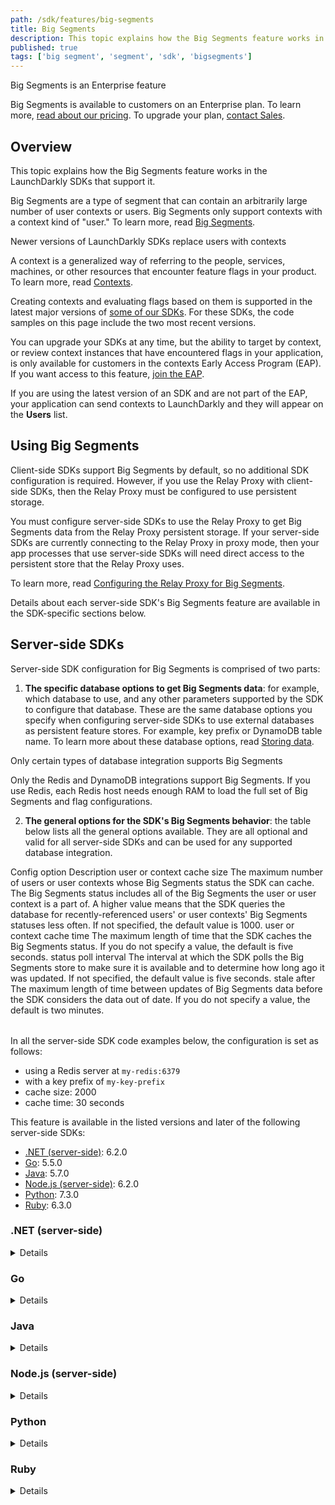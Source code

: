 ```yaml
---
path: /sdk/features/big-segments
title: Big Segments
description: This topic explains how the Big Segments feature works in the LaunchDarkly SDKs that support it.
published: true
tags: ['big segment', 'segment', 'sdk', 'bigsegments']
---
```


<Callout intent="primary">
  <CalloutTitle>Big Segments is an Enterprise feature</CalloutTitle>
  <CalloutDescription>

Big Segments is available to customers on an Enterprise plan. To learn more, [read about our pricing](https://launchdarkly.com/pricing/). To upgrade your plan, [contact Sales](https://launchdarkly.com/contact-sales/).

  </CalloutDescription>
</Callout>

## Overview

This topic explains how the Big Segments feature works in the LaunchDarkly SDKs that support it.

Big Segments are a type of segment that can contain an arbitrarily large number of user contexts or users. Big Segments only support contexts with a context kind of "user." To learn more, read [Big Segments](/home/contexts/big-segments).

<Callout intent="info">
<CalloutTitle>Newer versions of LaunchDarkly SDKs replace users with contexts</CalloutTitle>
<CalloutDescription>

A context is a generalized way of referring to the people, services, machines, or other resources that encounter feature flags in your product. To learn more, read [Contexts](/home/contexts).

Creating contexts and evaluating flags based on them is supported in the latest major versions of [some of our SDKs](/sdk). For these SDKs, the code samples on this page include the two most recent versions.

You can upgrade your SDKs at any time, but the ability to target by context, or review context instances that have encountered flags in your application, is only available for customers in the contexts Early Access Program (EAP). If you want access to this feature, [join the EAP](https://launchdarkly.com/eap).

If you are using the latest version of an SDK and are not part of the EAP, your application can send contexts to LaunchDarkly and they will appear on the **Users** list.

</CalloutDescription>
</Callout>

## Using Big Segments

Client-side SDKs support Big Segments by default, so no additional SDK configuration is required. However, if you use the Relay Proxy with client-side SDKs, then the Relay Proxy must be configured to use persistent storage.

You must configure server-side SDKs to use the Relay Proxy to get Big Segments data from the Relay Proxy persistent storage. If your server-side SDKs are currently connecting to the Relay Proxy in proxy mode, then your app processes that use server-side SDKs will need direct access to the persistent store that the Relay Proxy uses.

To learn more, read [Configuring the Relay Proxy for Big Segments](/home/relay-proxy/deploying#configuring-the-relay-proxy-for-big-segments).

Details about each server-side SDK's Big Segments feature are available in the SDK-specific sections below.

## Server-side SDKs

Server-side SDK configuration for Big Segments is comprised of two parts:

1. **The specific database options to get Big Segments data**: for example, which database to use, and any other parameters supported by the SDK to configure that database. These are the same database options you specify when configuring server-side SDKs to use external databases as persistent feature stores. For example, key prefix or DynamoDB table name. To learn more about these database options, read [Storing data](/sdk/features/storing-data).

<Callout intent="alert">
<CalloutTitle>Only certain types of database integration supports Big Segments</CalloutTitle>
<CalloutDescription>

Only the Redis and DynamoDB integrations support Big Segments. If you use Redis, each Redis host needs enough RAM to load the full set of Big Segments and flag configurations.

</CalloutDescription>
</Callout>

2. **The general options for the SDK's Big Segments behavior**: the table below lists all the general options available. They are all optional and valid for all server-side SDKs and can be used for any supported database integration.

<Table>
  <TableHeader>
    <TableHeadCell>Config option</TableHeadCell>
    <TableHeadCell>Description</TableHeadCell>
  </TableHeader>
  <TableBody>
    <TableRow>
      <TableCell>
        user or context cache size
      </TableCell>
      <TableCell>
        The maximum number of users or user contexts whose Big Segments status the SDK can cache. The Big Segments status includes all of the Big Segments the user or user context is a part of. A higher value means that the SDK queries the database for recently-referenced users' or user contexts' Big Segments statuses less often. If not specified, the default value is 1000.
      </TableCell>
    </TableRow>
    <TableRow>
      <TableCell>
        user or context cache time
      </TableCell>
      <TableCell>
        The maximum length of time that the SDK caches the Big Segments status. If you do not specify a value, the default is five seconds.
      </TableCell>
    </TableRow>
    <TableRow>
      <TableCell>
        status poll interval
      </TableCell>
      <TableCell>
        The interval at which the SDK polls the Big Segments store to make sure it is available and to determine how long ago it was updated. If not specified, the default value is five seconds.
      </TableCell>
    </TableRow>
    <TableRow>
      <TableCell>
        stale after
      </TableCell>
      <TableCell>
        The maximum length of time between updates of Big Segments data before the SDK considers the data out of date. If you do not specify a value, the default is two minutes.
      </TableCell>
    </TableRow>
  </TableBody>
</Table>

In all the server-side SDK code examples below, the configuration is set as follows:

* using a Redis server at `my-redis:6379`
* with a key prefix of `my-key-prefix`
* cache size: 2000
* cache time: 30 seconds

This feature is available in the listed versions and later of the following server-side SDKs:

* [.NET (server-side)](#net-server-side): 6.2.0
* [Go](#go): 5.5.0
* [Java](#java): 5.7.0
* [Node.js (server-side)](#nodejs-server-side): 6.2.0
* [Python](#python): 7.3.0
* [Ruby](#ruby): 6.3.0

### .NET (server-side)

<Details summary="Expand .NET (server-side) code sample">

Big Segments is available in version 6.2.0 and later:

<CodeSample>
<CSTab label=".NET SDK v7.0 (C#)">

```csharp
using LaunchDarkly.Sdk.Server;
using LaunchDarkly.Sdk.Server.Integrations;
var config = Configuration.Builder("sdk-key-123abc")
    .BigSegments(
        Components.BigSegments(
            Redis.DataStore()
                .HostAndPort("my-redis", 6379)
                .Prefix("my-key-prefix")
        )
        .ContextCacheSize(2000)
        .CacheTime(TimeSpan.FromSeconds(30))
    )
    .Build();
var client = new LDClient(config);
```

</CSTab>
<CSTab label=".NET SDK v6.x (C#)">

```csharp
using LaunchDarkly.Sdk.Server;
using LaunchDarkly.Sdk.Server.Integrations;
var config = Configuration.Builder("sdk-key-123abc")
    .BigSegments(
        Components.BigSegments(
            Redis.DataStore()
                .HostAndPort("my-redis", 6379)
                .Prefix("my-key-prefix")
        )
        .UserCacheSize(2000)
        .UserCacheTime(TimeSpan.FromSeconds(30))
    )
    .Build();
var client = new LDClient(config);
```

</CSTab>
</CodeSample>

To learn more about the available Big Segments configuration options, read [`BigSegmentsConfigurationBuilder`](https://launchdarkly.github.io/dotnet-server-sdk/api/LaunchDarkly.Sdk.Server.Integrations.BigSegmentsConfigurationBuilder.html).
</Details>

### Go

<Details summary="Expand Go code sample">

Big Segments is available in version 5.5.0 and later:

<CodeSample>
<CSTab label="Go SDK v6.0">

```go
import (
    ld "github.com/launchdarkly/go-server-sdk/v6"
    "github.com/launchdarkly/go-server-sdk/v6/ldcomponents"
    ldredis "github.com/launchdarkly/go-server-sdk-redis"
)

var config ld.Config
config.BigSegments = ldcomponents.BigSegments(
    ldredis.DataStore().
        HostAndPort("my-redis", 6379).
        Prefix("my-key-prefix"),
    ).
    ContextCacheSize(2000).
    ContextCacheTime(time.Second * 30)
client := ld.MakeCustomClient(sdkKey, config, waitTime)
```

</CSTab>
<CSTab label="Go SDK v5.x">

```go
import (
    ld "gopkg.in/launchdarkly/go-server-sdk.v5"
    "gopkg.in/launchdarkly/go-server-sdk.v5/ldcomponents"
    ldredis "github.com/launchdarkly/go-server-sdk-redis"
)

var config ld.Config
config.BigSegments = ldcomponents.BigSegments(
    ldredis.DataStore().
        HostAndPort("my-redis", 6379).
        Prefix("my-key-prefix"),
    ).
    UserCacheSize(2000).
    UserCacheTime(time.Second * 30)
client := ld.MakeCustomClient(sdkKey, config, waitTime)
```

</CSTab>
</CodeSample>

To learn more about the available Big Segments configuration options, read [`BigSegmentsConfigurationBuilder`](https://pkg.go.dev/github.com/launchdarkly/go-server-sdk/v6/ldcomponents#BigSegmentsConfigurationBuilder).
</Details>

### Java

<Details summary="Expand Java code sample">

Big Segments is available in version 5.7.0 and later:

<CodeSample>
  <CSTab label="Java">

```java
import com.launchdarkly.sdk.server.*;
import com.launchdarkly.sdk.server.integrations.*;

import java.net.URI;
import java.time.Duration;

LDConfig config = new LDConfig.Builder()
    .bigSegments(
        Components.bigSegments(
            Redis.dataStore()
                .uri(URI.create("redis://my-redis:6379"))
                .prefix("my-key-prefix")
        )
        .userCacheSize(2000)
        .userCacheTime(Duration.ofSeconds(30))
    )
    .build();
LDClient client = new LDClient(sdkKey, config);
```

</CSTab>
</CodeSample>

To use either the Redis integration, as shown above, or the DynamoDB integration in the Java SDK, you must also install additional packages. To learn more, read [Redis](/sdk/features/storing-data/redis#java) and [DynamoDB](/sdk/features/storing-data/dynamodb#java).

To learn more about the available Big Segments configuration options, read [`BigSegmentsConfigurationBuilder`](https://javadoc.io/doc/com.launchdarkly/launchdarkly-java-server-sdk/latest/com/launchdarkly/sdk/server/integrations/BigSegmentsConfigurationBuilder.html).
</Details>

### Node.js (server-side)

<Details summary="Expand Node.js (server-side) code sample">

Big Segments is available in version 6.2.0 and later:

<CodeSample>
<CSTab label="JavaScript">

```js
const LaunchDarkly = require('launchdarkly-node-server-sdk');
const { RedisBigSegmentStore } = require('launchdarkly-node-server-sdk-redis');

const store = RedisBigSegmentStore({
  redisOpts: { url: 'redis://your-redis:6379' },
  prefix: 'your-key-prefix'
});

const config = {
  bigSegments: {
    store: store,
    userCacheSize: 2000,
    userCacheTime: 30
  }
};
const client = LaunchDarkly.init(sdkKey, config);
```

</CSTab>
<CSTab label="TypeScript">

```ts
import * as LaunchDarkly from 'launchdarkly-node-server-sdk';
import { RedisBigSegmentStore } from 'launchdarkly-node-server-sdk-redis';

const store = RedisBigSegmentStore({
  redisOpts: { url: 'redis://your-redis:6379' },
  prefix: 'your-key-prefix'
});

const options: LaunchDarkly.LDOptions = {
  bigSegments: {
    store: store,
    userCacheSize: 2000,
    userCacheTime: 30
  }
};
const client = LaunchDarkly.init('sdk-key-123abc', options);
```

</CSTab>
</CodeSample>

To learn more about the available Big Segments configuration options, read [`LDBigSegmentsOptions`](https://launchdarkly.github.io/node-server-sdk/interfaces/_launchdarkly_node_server_sdk_.LDBigSegmentsOptions.html).

</Details>

### Python

<Details summary="Expand Python code sample">

Big Segments is available in version 7.3.0 and later:

<CodeSample>
<CSTab label="Python">

```python
import ldclient
from ldclient.config import Config, BigSegmentsConfig
from ldclient.integrations import Redis

store = Redis.new_big_segment_store(
    url='redis://my-redis:6379',
    prefix='my-key-prefix')

config = Config(sdk_key, big_segments=BigSegmentsConfig(store=store))
ldclient.set_config(config)
client = ldclient.get()
```

</CSTab>
</CodeSample>

To use either the Redis integration, as shown above, or the DynamoDB integration in the Python SDK, you must also install additional packages. To learn more, read [Redis](/sdk/features/storing-data/redis#python) and [DynamoDB](/sdk/features/storing-data/dynamodb#python).

To learn more about the available Big Segments configuration options, read [`BigSegmentsConfig`](https://launchdarkly-python-sdk.readthedocs.io/en/latest/api-main.html#ldclient.config.BigSegmentsConfig).
</Details>

### Ruby

<Details summary="Expand Ruby code sample">

Big Segments is available in version 6.3.0 and later:

<CodeSample>
<CSTab label="Ruby">

```ruby
store = LaunchDarkly::Integrations::Redis.new_big_segment_store(
  redis_url: 'redis://my-redis:6379',
  prefix: 'my-key-prefix'
)

config = LaunchDarkly::Config.new(
  big_segments: LaunchDarkly::BigSegmentsConfig.new(store: store)
)

client = LaunchDarkly::LDClient.new(sdk_key, config)
```

</CSTab>
</CodeSample>

To use either the Redis integration, as shown above, or the DynamoDB integration in the Ruby SDK, you must also install additional gems. To learn more, read [Redis](/sdk/features/storing-data/redis#ruby) and [DynamoDB](/sdk/features/storing-data/dynamodb#ruby).

To learn more about the available Big Segments configuration options, read [`BigSegmentsConfig`](https://launchdarkly.github.io/ruby-server-sdk/LaunchDarkly/BigSegmentsConfig.html).
</Details>
